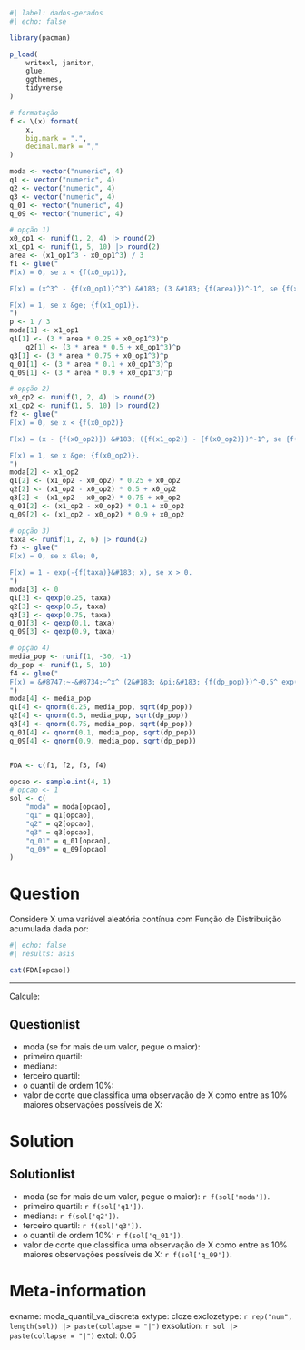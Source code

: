 ```r
#| label: dados-gerados
#| echo: false

library(pacman)

p_load(
    writexl, janitor,
    glue,
    ggthemes,
    tidyverse
)

# formatação
f <- \(x) format(
    x,
    big.mark = ".",
    decimal.mark = ","
)

moda <- vector("numeric", 4)
q1 <- vector("numeric", 4)
q2 <- vector("numeric", 4)
q3 <- vector("numeric", 4)
q_01 <- vector("numeric", 4)
q_09 <- vector("numeric", 4)

# opção 1)
x0_op1 <- runif(1, 2, 4) |> round(2)
x1_op1 <- runif(1, 5, 10) |> round(2)
area <- (x1_op1^3 - x0_op1^3) / 3
f1 <- glue("
F(x) = 0, se x < {f(x0_op1)},

F(x) = (x^3^ - {f(x0_op1)}^3^) &#183; (3 &#183; {f(area)})^-1^, se {f(x0_op1)} &le; x < {f(x1_op1)},

F(x) = 1, se x &ge; {f(x1_op1)}.
")
p <- 1 / 3
moda[1] <- x1_op1
q1[1] <- (3 * area * 0.25 + x0_op1^3)^p
    q2[1] <- (3 * area * 0.5 + x0_op1^3)^p
q3[1] <- (3 * area * 0.75 + x0_op1^3)^p
q_01[1] <- (3 * area * 0.1 + x0_op1^3)^p
q_09[1] <- (3 * area * 0.9 + x0_op1^3)^p

# opção 2)
x0_op2 <- runif(1, 2, 4) |> round(2)
x1_op2 <- runif(1, 5, 10) |> round(2)
f2 <- glue("
F(x) = 0, se x < {f(x0_op2)}

F(x) = (x - {f(x0_op2)}) &#183; ({f(x1_op2)} - {f(x0_op2)})^-1^, se {f(x0_op2)} &le; x < {f(x1_op2)},

F(x) = 1, se x &ge; {f(x0_op2)}.
")
moda[2] <- x1_op2
q1[2] <- (x1_op2 - x0_op2) * 0.25 + x0_op2
q2[2] <- (x1_op2 - x0_op2) * 0.5 + x0_op2
q3[2] <- (x1_op2 - x0_op2) * 0.75 + x0_op2
q_01[2] <- (x1_op2 - x0_op2) * 0.1 + x0_op2
q_09[2] <- (x1_op2 - x0_op2) * 0.9 + x0_op2

# opção 3)
taxa <- runif(1, 2, 6) |> round(2)
f3 <- glue("
F(x) = 0, se x &le; 0,

F(x) = 1 - exp(-{f(taxa)}&#183; x), se x > 0.
")
moda[3] <- 0
q1[3] <- qexp(0.25, taxa)
q2[3] <- qexp(0.5, taxa)
q3[3] <- qexp(0.75, taxa)
q_01[3] <- qexp(0.1, taxa)
q_09[3] <- qexp(0.9, taxa)

# opção 4)
media_pop <- runif(1, -30, -1)
dp_pop <- runif(1, 5, 10)
f4 <- glue("
F(x) = &#8747;~-&#8734;~^x^ (2&#183; &pi;&#183; {f(dp_pop)})^-0,5^ exp(-0,5&#183; {f(dp_pop)}^-1^ (u {ifelse(media_pop < 0, '+', '-')} {f(ifelse(media_pop < 0, abs(media_pop), media_pop))}))du.
")
moda[4] <- media_pop
q1[4] <- qnorm(0.25, media_pop, sqrt(dp_pop))
q2[4] <- qnorm(0.5, media_pop, sqrt(dp_pop))
q3[4] <- qnorm(0.75, media_pop, sqrt(dp_pop))
q_01[4] <- qnorm(0.1, media_pop, sqrt(dp_pop))
q_09[4] <- qnorm(0.9, media_pop, sqrt(dp_pop))


FDA <- c(f1, f2, f3, f4)

opcao <- sample.int(4, 1)
# opcao <- 1
sol <- c(
    "moda" = moda[opcao],
    "q1" = q1[opcao],
    "q2" = q2[opcao],
    "q3" = q3[opcao],
    "q_01" = q_01[opcao],
    "q_09" = q_09[opcao]
)
```

Question
========
Considere X uma variável aleatória contínua com Função de Distribuição acumulada dada por:


```r
#| echo: false
#| results: asis

cat(FDA[opcao])
```

<hr>
 Calcule:

Questionlist
------------
* moda (se for mais de um valor, pegue o maior):
* primeiro quartil:
* mediana:
* terceiro quartil:
* o quantil de ordem 10%:
* valor de corte que classifica uma observação de X como entre as 10% maiores observações possíveis de X:


Solution
========
Solutionlist
------------
* moda (se for mais de um valor, pegue o maior): `r f(sol['moda'])`.
* primeiro quartil: `r f(sol['q1'])`.
* mediana: `r f(sol['q2'])`.
* terceiro quartil: `r f(sol['q3'])`.
* o quantil de ordem 10%: `r f(sol['q_01'])`.
* valor de corte que classifica uma observação de X como entre as 10% maiores observações possíveis de X: `r f(sol['q_09'])`.

Meta-information
================
exname: moda_quantil_va_discreta
extype: cloze
exclozetype: `r rep("num", length(sol)) |> paste(collapse = "|")`
exsolution: `r sol |> paste(collapse = "|")`
extol: 0.05